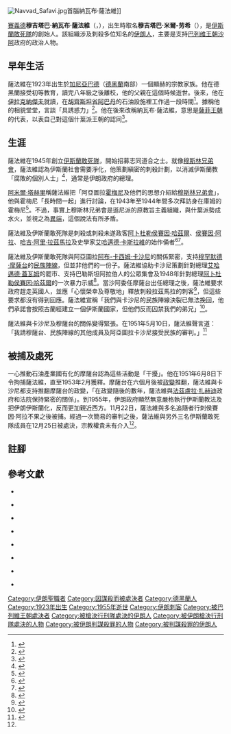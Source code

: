 [[Image:Navvad_Safavi.jpg|thumb]]首腦納瓦布·薩法維]]

[[賽義德|賽義德]]'''穆吉塔巴·納瓦布·薩法維'''（{{lang-fa|سید مجتبی نواب صفوی}}，{{bd|1923年||1955年|12月25日|}}），出生時取名'''穆吉塔巴·米爾-劳希'''（{{lang-fa|مجتبی میرلوحی}}），是[[伊斯蘭敢死隊|伊斯蘭敢死隊]]的創始人。該組織涉及刺殺多位知名的[[伊朗人|伊朗人]]，主要是支持[[巴列维王朝|巴列维王朝]][[沙阿|沙阿]]政府的政治人物。

== 早年生活 ==

薩法維在1923年出生於[[加尼亞巴德|加尼亞巴德]]（[[德黑蘭|德黑蘭]]南部）一個顯赫的宗教家族。他在德黑蘭接受初等教育，讀完八年級之後離校，他的父親在這個時候逝世。後來，他在[[伊拉克|伊拉克]][[納傑夫|納傑夫]]就讀，在[[胡齊斯坦省|胡齊斯坦省]][[阿巴丹|阿巴丹]]的石油設施裡工作過一段時間<ref>{{harvnb|Jahanbegloo|2004|p=72}}</ref>。據稱他的相貌堂堂，言談「具誘惑力」<ref>{{harvnb|Taheri|1986|p=98}}</ref>。他在後來改稱納瓦布·薩法維，意思是[[薩菲王朝|薩菲王朝]]的代表，以表自己對這個什葉派王朝的認同<ref>{{harvnb|Arjomand|1984|p=160}}</ref>。

== 生涯 ==

薩法維在1945年創立[[伊斯蘭敢死隊|伊斯蘭敢死隊]]，開始招募志同道合之士。就像[[穆斯林兄弟會|穆斯林兄弟會]]，薩法維認為伊斯蘭社會需要淨化，他策劃縝密的刺殺計劃，以消滅伊斯蘭教「腐敗的個別人士」<ref>{{harvnb|Rāhnamā|Nuʻmānī|1990|p=75}}</ref>，通常是伊朗政府的總理。

[[阿米爾·塔赫里|阿米爾·塔赫里]]稱薩法維把「阿亞圖拉[[魯霍拉·穆薩維·霍梅尼|霍梅尼]]及他們的思想介紹給[[穆斯林兄弟會|穆斯林兄弟會]]」，他與霍梅尼「長時間一起」進行討論，在1943年至1944年間多次拜訪身在庫姆的霍梅尼<ref>{{harvnb|Taheri|1986|p=98、102}}</ref>。不過，事實上穆斯林兄弟會是遜尼派的原教旨主義組織，與什葉派勢成水火，並視之為[[異端|異端]]，這個說法有所矛盾。

薩法維及伊斯蘭敢死隊是刺殺或刺殺未遂政客[[阿卜杜勒侯賽因·哈茲爾|阿卜杜勒侯賽因·哈茲爾]]、[[侯賽因·阿拉|侯賽因·阿拉]]、[[哈吉·阿里·拉茲馬拉|哈吉·阿里·拉茲馬拉]]及史學家[[艾哈邁德·卡斯拉維|艾哈邁德·卡斯拉維]]的始作俑者<ref>{{harvnb|Afkhami|2008|p=370}}</ref><ref>{{harvnb|Jahanbegloo|2004|p=71}}</ref>。

薩法維及伊斯蘭敢死隊與阿亞圖拉[[阿布-卡西姆·卡沙尼|阿布-卡西姆·卡沙尼]]的關係緊密，支持[[穆罕默德·摩薩台|穆罕默德·摩薩台]]的[[伊朗民族陣線|民族陣線]]，但並非他們的一份子。薩法維協助卡沙尼策劃針對總理[[艾哈邁德·蓋瓦姆|艾哈邁德·蓋瓦姆]]的罷市、支持巴勒斯坦阿拉伯人的公眾集會及1948年針對總理[[阿卜杜勒侯賽因·哈茲爾|阿卜杜勒侯賽因·哈茲爾]]的一次暴力示威<ref>{{harvnb|Abrahamian|1982|pp=258-259}}</ref>。當沙阿委任摩薩台出任總理之後，薩法維要求政府趕走英國人，並應「心懷榮幸及尊敬地」釋放刺殺拉茲馬拉的刺客<ref>{{harvnb|Wallace|Wallace|1951|p=203}}</ref>，但這些要求都沒有得到回應。薩法維宣稱「我們與卡沙尼的民族陣線決裂已無法挽回，他們承諾會按照古蘭經建立一個伊斯蘭國家，但他們反而囚禁我們的弟兄」<ref>{{harvnb|Arjomand|1984|p=165}}</ref>。

薩法維與卡沙尼及穆薩台的關係變得緊張。在1951年5月10日，薩法維聲言道：「我請穆薩台、民族陣線的其他成員及阿亞圖拉卡沙尼接受民族的審判。」<ref name="Behdad">{{harvnb|Behdad|1997|pp=40-65}}</ref>

== 被捕及處死 ==


一心推動石油產業國有化的摩薩台認為這些活動是「干擾」。他在1951年6月8日下令拘捕薩法維，直至1953年2月獲釋。摩薩台在六個月後被[[政變|政變]]推翻，薩法維與卡沙尼都支持推翻摩薩台的政變，「在政變隨後的數年，薩法維與[[法茲盧拉·扎赫迪|法茲盧拉·扎赫迪]]政府和法院保持緊密的關係」。到1955年，伊朗政府顯然無意嚴格執行伊斯蘭教法及把伊朗伊斯蘭化，反而更加親近西方。11月22日，薩法維與多名追隨者行刺侯賽因·阿拉不果之後被捕。經過一次簡易的審判之後，薩法維與另外三名伊斯蘭敢死隊成員在12月25日被處決，宗教權貴未有介入<ref name="Behdad"/>。

== 註腳 ==
{{reflist}}

== 參考文獻 ==
{{refbegin}}

*{{en}}{{Citation
|last=Jahanbegloo  
|first=Ramin
|title=Iran: Between Tradition and Modernity  
|publisher=Lexington Books 
|year=2004
|isbn=0739105302
}}

*{{en}}{{Citation
|last=Taheri
|first=Amir
|title=The Spirit of Allah: Khomeini and the Islamic revolution
|publisher=Adler & Adler
|year=1986
|isbn=091756104X
}}

*{{en}}{{Citation
|last=Arjomand
|first=Said Amir
|title=From Nationalism to Revolutionary Islam
|publisher=SUNY Press
|year=1984
|isbn=0873958705
}}

*{{en}}{{Citation
|last=Rāhnamā
|first=ʻAlī
|last2=Nuʻmānī
|first2=Farhād
|title=The Secular Miracle: Religion, Politics, and Economic Policy in Iran
|publisher=Zed Books
|year=1990
|isbn=0862329388
}}

*{{en}}{{Citation
|last=Afkhami
|first=Gholam Reza
|title=The Life and Times of the Shah
|publisher=University of California Press
|year=2008
|isbn=0520942167
}}

*{{en}}{{Citation
|last=Abrahamian
|first=Ervand
|title=Iran Between Two Revolutions
|publisher=Princeton University Press
|year=1982
|isbn=0691101345
}}

*{{en}}{{Citation
|last=Wallace
|first=DeWitt
|last2=Wallace
|first2=Lila Bell Acheson
|title=The Reader's Digest
|publisher=Reader's Digest Association
|year=1951
|volume=59
}}

*{{en}}{{Citation
|last=Behdad
|first=Sohrab
|title=Islamic Utopia in Pre-Revolutionary Iran: Navvab Safavi and the Fada'ian-e Eslam  
|journal=Middle Eastern Studies
|year=1997
|publisher=Taylor & Francis, Ltd.  
|volume=33
|issue=1
|pages=40-65
}}

{{refend}}

{{DEFAULTSORT:Safavi, Navvab}}
[[Category:伊朗聖職者|Category:伊朗聖職者]]
[[Category:因謀殺而被處決者|Category:因謀殺而被處決者]]
[[Category:德黑蘭人|Category:德黑蘭人]]
[[Category:1923年出生|Category:1923年出生]]
[[Category:1955年逝世|Category:1955年逝世]]
[[Category:伊朗刺客|Category:伊朗刺客]]
[[Category:被巴列維王朝處決者|Category:被巴列維王朝處決者]]
[[Category:被槍決行刑隊處決的伊朗人|Category:被槍決行刑隊處決的伊朗人]]
[[Category:被伊朗槍決行刑隊處決的人物|Category:被伊朗槍決行刑隊處決的人物]]
[[Category:被伊朗判謀殺罪的人物|Category:被伊朗判謀殺罪的人物]]
[[Category:被判謀殺罪的伊朗人|Category:被判謀殺罪的伊朗人]]